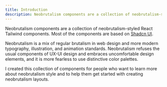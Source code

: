 ```yaml
---
title: Introduction
description: Neobrutalism components are a collection of neobrutalism-styled React Tailwind components. Most of the components are based on Shadcn UI.
---
```


Neobrutalism components are a collection of neobrutalism-styled React Tailwind components. 
Most of the components are based on <a target="_blank" href="https://ui.shadcn.com/">Shadcn UI</a>.

Neobrutalism is a mix of regular brutalism in web design and more modern typography,
illustration, and animation standards. Neobrutalism refuses the usual components
of UX-UI design and embraces uncomfortable design elements, and it is more fearless
to use distinctive color palettes.

I created this collection of components for people who want to learn more
about neobrutalism style and to help them get started with creating neobrutalism
layouts.